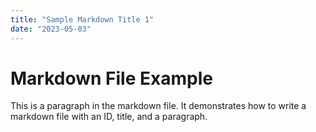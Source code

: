 ```yaml
---
title: "Sample Markdown Title 1"
date: "2023-05-03"
---
```


# Markdown File Example

This is a paragraph in the markdown file. It demonstrates how to write a markdown file with an ID, title, and a paragraph.
